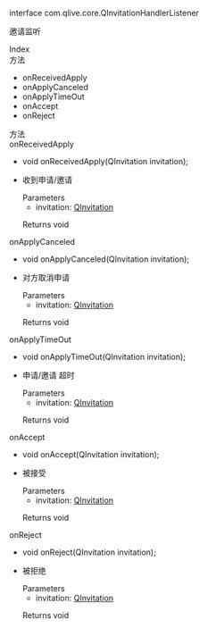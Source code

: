 <link rel="stylesheet" type="text/css" href="https://docs.qnsdk.com/styles/doc-v4-api.css" />
<div class="rtc-doc rtc-doc-page" id="rtc-doc">
<section class="rtc-doc-panel rtc-doc-describe rtc-doc-note">
                <p>interface com.qlive.core.QInvitationHandlerListener</p>
                <p>邀请监听</p>
</section>
            <div class="rtc-doc-page-wrap">Index</div>
<section class="rtc-doc-panel">
        <div class="rtc-doc-page-title">方法</div>
        <ul class="rtc-doc-catalogue">
                <li><a onClick='document.location.replace(`${document.location.protocol}//${document.location.host}${document.location.pathname}${document.location.search}#onReceivedApply`)'>onReceivedApply</a></li>
                <li><a onClick='document.location.replace(`${document.location.protocol}//${document.location.host}${document.location.pathname}${document.location.search}#onApplyCanceled`)'>onApplyCanceled</a></li>
                <li><a onClick='document.location.replace(`${document.location.protocol}//${document.location.host}${document.location.pathname}${document.location.search}#onApplyTimeOut`)'>onApplyTimeOut</a></li>
                <li><a onClick='document.location.replace(`${document.location.protocol}//${document.location.host}${document.location.pathname}${document.location.search}#onAccept`)'>onAccept</a></li>
                <li><a onClick='document.location.replace(`${document.location.protocol}//${document.location.host}${document.location.pathname}${document.location.search}#onReject`)'>onReject</a></li>
        </ul>
</section>
<div class="rtc-doc-page-wrap">方法</div>
<section class="rtc-doc-panel">
<div class="rtc-doc-page-title rtc-doc-antor" id="onReceivedApply">onReceivedApply</div>
<ul class="rtc-doc-page-container">
        <li class="rtc-doc-sign-signature">
void onReceivedApply(QInvitation invitation);</li>
    </li>
<li class="rtc-doc-page-description">
    <div class="rtc-doc-desc-wrap">
        <p>收到申请/邀请</p>
    </div>
<div class="rtc-doc-parameters-title">Parameters</div>
<ul class="rtc-doc-parameters">
    <li>
        <div>
            invitation: <a href='https://developer.qiniu.com/lowcode/api/12060/QInvitation'>QInvitation</a>
        </div>
                <p></p>
    </li>
</ul>
    <div class="rtc-doc-returns-title">Returns <span>void</span></div>
</li>
</ul>
</section>
<section class="rtc-doc-panel">
<div class="rtc-doc-page-title rtc-doc-antor" id="onApplyCanceled">onApplyCanceled</div>
<ul class="rtc-doc-page-container">
        <li class="rtc-doc-sign-signature">
void onApplyCanceled(QInvitation invitation);</li>
    </li>
<li class="rtc-doc-page-description">
    <div class="rtc-doc-desc-wrap">
        <p>对方取消申请</p>
    </div>
<div class="rtc-doc-parameters-title">Parameters</div>
<ul class="rtc-doc-parameters">
    <li>
        <div>
            invitation: <a href='https://developer.qiniu.com/lowcode/api/12060/QInvitation'>QInvitation</a>
        </div>
                <p></p>
    </li>
</ul>
    <div class="rtc-doc-returns-title">Returns <span>void</span></div>
</li>
</ul>
</section>
<section class="rtc-doc-panel">
<div class="rtc-doc-page-title rtc-doc-antor" id="onApplyTimeOut">onApplyTimeOut</div>
<ul class="rtc-doc-page-container">
        <li class="rtc-doc-sign-signature">
void onApplyTimeOut(QInvitation invitation);</li>
    </li>
<li class="rtc-doc-page-description">
    <div class="rtc-doc-desc-wrap">
        <p>申请/邀请 超时</p>
    </div>
<div class="rtc-doc-parameters-title">Parameters</div>
<ul class="rtc-doc-parameters">
    <li>
        <div>
            invitation: <a href='https://developer.qiniu.com/lowcode/api/12060/QInvitation'>QInvitation</a>
        </div>
                <p></p>
    </li>
</ul>
    <div class="rtc-doc-returns-title">Returns <span>void</span></div>
</li>
</ul>
</section>
<section class="rtc-doc-panel">
<div class="rtc-doc-page-title rtc-doc-antor" id="onAccept">onAccept</div>
<ul class="rtc-doc-page-container">
        <li class="rtc-doc-sign-signature">
void onAccept(QInvitation invitation);</li>
    </li>
<li class="rtc-doc-page-description">
    <div class="rtc-doc-desc-wrap">
        <p>被接受</p>
    </div>
<div class="rtc-doc-parameters-title">Parameters</div>
<ul class="rtc-doc-parameters">
    <li>
        <div>
            invitation: <a href='https://developer.qiniu.com/lowcode/api/12060/QInvitation'>QInvitation</a>
        </div>
                <p></p>
    </li>
</ul>
    <div class="rtc-doc-returns-title">Returns <span>void</span></div>
</li>
</ul>
</section>
<section class="rtc-doc-panel">
<div class="rtc-doc-page-title rtc-doc-antor" id="onReject">onReject</div>
<ul class="rtc-doc-page-container">
        <li class="rtc-doc-sign-signature">
void onReject(QInvitation invitation);</li>
    </li>
<li class="rtc-doc-page-description">
    <div class="rtc-doc-desc-wrap">
        <p>被拒绝</p>
    </div>
<div class="rtc-doc-parameters-title">Parameters</div>
<ul class="rtc-doc-parameters">
    <li>
        <div>
            invitation: <a href='https://developer.qiniu.com/lowcode/api/12060/QInvitation'>QInvitation</a>
        </div>
                <p></p>
    </li>
</ul>
    <div class="rtc-doc-returns-title">Returns <span>void</span></div>
</li>
</ul>
</section>
</div>


